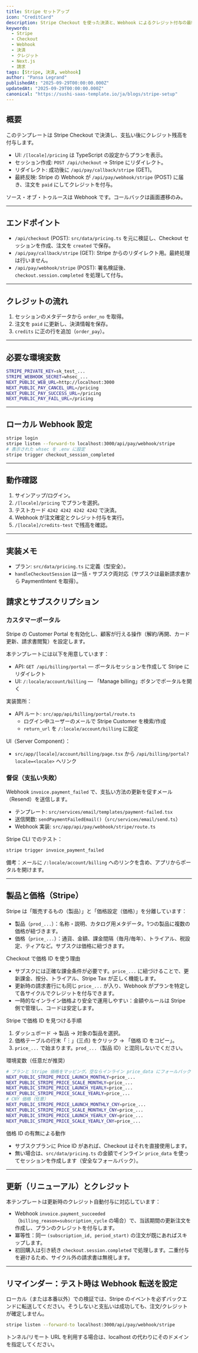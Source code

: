 ```yaml
---
title: Stripe セットアップ
icon: "CreditCard"
description: Stripe Checkout を使った決済と、Webhook によるクレジット付与の最終確定。環境変数、セッション作成、コールバック処理、署名付き Webhook の扱いを解説します。
keywords:
  - Stripe
  - Checkout
  - Webhook
  - 決済
  - クレジット
  - Next.js
  - 請求
tags: [Stripe, 決済, webhook]
author: "Pansa Legrand"
publishedAt: "2025-09-29T00:00:00.000Z"
updatedAt: "2025-09-29T00:00:00.000Z"
canonical: "https://sushi-saas-template.io/ja/blogs/stripe-setup"
---
```


## 概要

このテンプレートは Stripe Checkout で決済し、支払い後にクレジット残高を付与します。

- UI: `/[locale]/pricing` は TypeScript の設定からプランを表示。
- セッション作成: `POST /api/checkout` → Stripe にリダイレクト。
- リダイレクト: 成功後に `/api/pay/callback/stripe` (GET)。
- 最終反映: Stripe の Webhook が `/api/pay/webhook/stripe` (POST) に届き、注文を `paid` にしてクレジットを付与。

ソース・オブ・トゥルースは Webhook です。コールバックは画面遷移のみ。

---

## エンドポイント

- `/api/checkout` (POST): `src/data/pricing.ts` を元に検証し、Checkout セッションを作成、注文を `created` で保存。
- `/api/pay/callback/stripe` (GET): Stripe からのリダイレクト用。最終処理は行いません。
- `/api/pay/webhook/stripe` (POST): 署名検証後、`checkout.session.completed` を処理して付与。

---

## クレジットの流れ

1) セッションのメタデータから `order_no` を取得。
2) 注文を `paid` に更新し、決済情報を保存。
3) `credits` に正の行を追加（`order_pay`）。

---

## 必要な環境変数

```bash
STRIPE_PRIVATE_KEY=sk_test_...
STRIPE_WEBHOOK_SECRET=whsec_...
NEXT_PUBLIC_WEB_URL=http://localhost:3000
NEXT_PUBLIC_PAY_CANCEL_URL=/pricing
NEXT_PUBLIC_PAY_SUCCESS_URL=/pricing
NEXT_PUBLIC_PAY_FAIL_URL=/pricing
```

---

## ローカル Webhook 設定

```bash
stripe login
stripe listen --forward-to localhost:3000/api/pay/webhook/stripe
# 表示された whsec を .env に設定
stripe trigger checkout_session_completed
```

---

## 動作確認

1) サインアップ/ログイン。
2) `/[locale]/pricing` でプランを選択。
3) テストカード `4242 4242 4242 4242` で決済。
4) Webhook が注文確定とクレジット付与を実行。
5) `/[locale]/credits-test` で残高を確認。

---

## 実装メモ

- プラン: `src/data/pricing.ts` に定義（型安全）。
- `handleCheckoutSession` は一括・サブスク両対応（サブスクは最新請求書から PaymentIntent を取得）。

## 請求とサブスクリプション

### カスタマーポータル

Stripe の Customer Portal を有効化し、顧客が行える操作（解約/再開、カード更新、請求書閲覧）を設定します。

本テンプレートには以下を用意しています：

- API: `GET /api/billing/portal` — ポータルセッションを作成して Stripe にリダイレクト
- UI: `/:locale/account/billing` — 「Manage billing」ボタンでポータルを開く

実装箇所：

- API ルート: `src/app/api/billing/portal/route.ts`
  - ログイン中ユーザーのメールで Stripe Customer を検索/作成
  - `return_url` を `/:locale/account/billing` に設定

UI（Server Component）：

- `src/app/[locale]/account/billing/page.tsx` から `/api/billing/portal?locale=<locale>` へリンク

### 督促（支払い失敗）

Webhook `invoice.payment_failed` で、支払い方法の更新を促すメール（Resend）を送信します。

- テンプレート: `src/services/email/templates/payment-failed.tsx`
- 送信関数: `sendPaymentFailedEmail()`（`src/services/email/send.ts`）
- Webhook 実装: `src/app/api/pay/webhook/stripe/route.ts`

Stripe CLI でのテスト：

```bash
stripe trigger invoice_payment_failed
```

備考：メールに `/:locale/account/billing` へのリンクを含め、アプリからポータルを開けます。

---

## 製品と価格（Stripe）

Stripe は「販売するもの（製品）」と「価格設定（価格）」を分離しています：

- 製品（`prod_...`）：名称・説明、カタログ用メタデータ。1つの製品に複数の価格が紐づきます。
- 価格（`price_...`）：通貨、金額、課金間隔（毎月/毎年）、トライアル、税設定、ティアなど。サブスクは価格に紐づきます。

Checkout で価格 ID を使う理由

- サブスクには正確な課金条件が必要です。`price_...` に紐づけることで、更新課金、按分、トライアル、Stripe Tax が正しく機能します。
- 更新時の請求書行にも同じ `price_...` が入り、Webhook がプランを特定して各サイクルでクレジットを付与できます。
- 一時的なインライン価格より安全で運用しやすい：金額やルールは Stripe 側で管理し、コードは安定します。

Stripe で価格 ID を見つける手順

1) ダッシュボード → 製品 → 対象の製品を選択。
2) 価格テーブルの行末「︙」(三点) をクリック → 「価格 ID をコピー」。
3) `price_...` で始まります。`prod_...`（製品 ID）と混同しないでください。

環境変数（任意だが推奨）

```bash
# プランと Stripe 価格をマッピング。空ならインライン price_data にフォールバック
NEXT_PUBLIC_STRIPE_PRICE_LAUNCH_MONTHLY=price_...
NEXT_PUBLIC_STRIPE_PRICE_SCALE_MONTHLY=price_...
NEXT_PUBLIC_STRIPE_PRICE_LAUNCH_YEARLY=price_...
NEXT_PUBLIC_STRIPE_PRICE_SCALE_YEARLY=price_...
# CNY 価格（任意）
NEXT_PUBLIC_STRIPE_PRICE_LAUNCH_MONTHLY_CNY=price_...
NEXT_PUBLIC_STRIPE_PRICE_SCALE_MONTHLY_CNY=price_...
NEXT_PUBLIC_STRIPE_PRICE_LAUNCH_YEARLY_CNY=price_...
NEXT_PUBLIC_STRIPE_PRICE_SCALE_YEARLY_CNY=price_...
```

価格 ID の有無による動作

- サブスクプランに Price ID があれば、Checkout はそれを直接使用します。
- 無い場合は、`src/data/pricing.ts` の金額でインライン `price_data` を使ってセッションを作成します（安全なフォールバック）。

---

## 更新（リニューアル）とクレジット

本テンプレートは更新時のクレジット自動付与に対応しています：

- Webhook `invoice.payment_succeeded`（`billing_reason=subscription_cycle` の場合）で、当該期間の更新注文を作成し、プランのクレジットを付与します。
- 冪等性：同一 `(subscription_id, period_start)` の注文が既にあればスキップします。
- 初回購入は引き続き `checkout.session.completed` で処理します。二重付与を避けるため、サイクル外の請求書は無視します。

---

## リマインダー：テスト時は Webhook 転送を設定

ローカル（または本番以外）での検証では、Stripe のイベントを必ずバックエンドに転送してください。そうしないと支払いは成功しても、注文/クレジットが確定しません。

```bash
stripe listen --forward-to localhost:3000/api/pay/webhook/stripe
```

トンネル/リモート URL を利用する場合は、localhost の代わりにそのドメインを指定してください。
